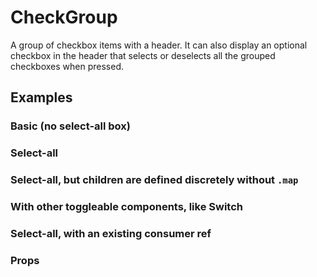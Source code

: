 <!--- CheckGroup.stories.mdx -->


<Meta title="Form/CheckGroup" component={CheckGroup} />

# CheckGroup

A group of checkbox items with a header. It can also display an optional checkbox in the header
that selects or deselects all the grouped checkboxes when pressed.

## Examples

### Basic (no select-all box)

<Preview>
  <Story name='Basic'>
    <Basic />
  </Story>
</Preview>

### Select-all

<Preview>
  <Story name='With Select-All'>
    <SelectAll />
  </Story>
</Preview>

### Select-all, but children are defined discretely without `.map`

<Preview>
  <Story name='Discrete Select-All'>
    <SelectAllNoArray />
  </Story>
</Preview>

### With other toggleable components, like Switch

<Preview>
  <Story name='With Switch'>
    <WithSwitch />
  </Story>
</Preview>

### Select-all, with an existing consumer ref

<Preview>
  <Story name='Select-All with Existing Ref'>
    <SelectAllWithExistingRef />
  </Story>
</Preview>

### Props

<Props of={CheckGroup} />
